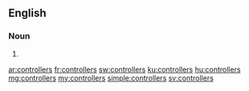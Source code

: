 ==English==

===Noun===
{{head|en|plural}}

# {{plural of|controller|lang=en|nocat=1}}

[[ar:controllers]]
[[fr:controllers]]
[[sw:controllers]]
[[ku:controllers]]
[[hu:controllers]]
[[mg:controllers]]
[[my:controllers]]
[[simple:controllers]]
[[sv:controllers]]